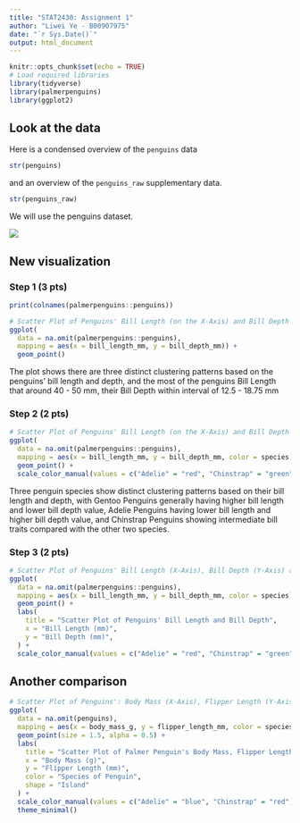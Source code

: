 ```yaml
---
title: "STAT2430: Assignment 1"
author: "Liwei Ye - B00907975"
date: "`r Sys.Date()`"
output: html_document
---
```


<!--
[10 pts=3+2+2+2+1]

Do not change this. but run this cell before working
on this assignment.
-->

```r
knitr::opts_chunk$set(echo = TRUE)
# Load required libraries
library(tidyverse)
library(palmerpenguins)
library(ggplot2)
```


<!--

Instructions

For assignment 1, complete the following tasks

* Add your name and today's date up at the top of this file * Install the `palmerpenguins` package, unless you've already installed it, by clicking the yellow message at the top of the editing window, or using the Tools > Install packages... menu
* Familiarize yourself with the `penguins` dataset in the next section.
* Draw a plot and refine it twice using the methods from Lesson 5 Making your first plot as directed below
* Before knitting this file, make sure for each figure to:
-describe the figure you plan to show, 
-show your R code for the figure
-show the output of your R code
-say a sentence or 2 about each figure (interpretation)

Your report should 
-->

## Look at the data

Here is a condensed overview of the `penguins` data

```r
str(penguins)
```
and an overview of the `penguins_raw` supplementary data.

```r
str(penguins_raw)
```

We will use the penguins dataset.

<!--
Read the documentation by searching for palmerpenguins in the "Help" tab.
-->

![](penguinscompare.jpg)

## New visualization

### Step 1 (3 pts)

<!--

q1.1

Write a R code (1 line) that print the names of the columns of the penguins dataset. [0.5 pts]

-->


```r
print(colnames(palmerpenguins::penguins))
```


<!--

q1.2

Create a scatterplot of bill length (on the x axis) and bill depth (on the y axis).
Make the simplest plot you can, using just `ggplot`, `aes` and `geom_point`. [1.5 pts]

-->



```r
# Scatter Plot of Penguins' Bill Length (on the X-Axis) and Bill Depth (on the Y-Axis)
ggplot(
  data = na.omit(palmerpenguins::penguins),  
  mapping = aes(x = bill_length_mm, y = bill_depth_mm)) +
  geom_point()
```


<!--
q1.3

Write 1 sentence that describes what you see (or do not see)  in your plot [1 pt]
-->
The plot shows there are three distinct clustering patterns based on the penguins' bill length and depth, and the most of the penguins Bill Length that around 40 - 50 mm, their Bill Depth within interval of 12.5 - 18.75 mm

### Step 2 (2 pts)

<!--
q2.1

Refine your previous plot, adding color or shape to indicate the species. Just do the minimal change. (2 pts)
-->


```r
# Scatter Plot of Penguins' Bill Length (on the X-Axis) and Bill Depth (on the Y-Axis)
ggplot(
  data = na.omit(palmerpenguins::penguins),  
  mapping = aes(x = bill_length_mm, y = bill_depth_mm, color = species)) +
  geom_point() + 
  scale_color_manual(values = c("Adelie" = "red", "Chinstrap" = "green", "Gentoo" = "blue"))
```


<!--

q2.2

Replace this sentence with a 1 sentence description of the new information revealed by this addition. (1 pt)
-->
Three penguin species show distinct clustering patterns based on their bill length and depth, with Gentoo Penguins generally having higher bill length and lower bill depth value, Adelie Penguins having lower bill length and higher bill depth value, and Chinstrap Penguins showing intermediate bill traits compared with the other two species.


### Step 3 (2 pts)

<!--

q3.1

Refine your plot by adding informative and readable axis labels and a brief title for the plot.
-->


```r
# Scatter Plot of Penguins' Bill Length (X-Axis), Bill Depth (Y-Axis) and Species (Color)
ggplot(
  data = na.omit(palmerpenguins::penguins),  
  mapping = aes(x = bill_length_mm, y = bill_depth_mm, color = species)) +
  geom_point() + 
  labs(
    title = "Scatter Plot of Penguins' Bill Length and Bill Depth",
    x = "Bill Length (mm)",
    y = "Bill Depth (mm)",
  ) +
  scale_color_manual(values = c("Adelie" = "red", "Chinstrap" = "green", "Gentoo" = "blue"))
```


## Another comparison 

<!--

q4 (2 pts)

Make any additional plot of your choice to illustrate another aspect of the comparison of penguins morphologies across species 
-->


```r
# Scatter Plot of Penguins': Body Mass (X-Axis), Flipper Length (Y-Axis), Species (color), Island (shape)
ggplot(
  data = na.omit(penguins),  
  mapping = aes(x = body_mass_g, y = flipper_length_mm, color = species, shape = island)) +
  geom_point(size = 1.5, alpha = 0.5) +
  labs(
    title = "Scatter Plot of Palmer Penguin's Body Mass, Flipper Length, Species and Island",
    x = "Body Mass (g)",
    y = "Flipper Length (mm)",
    color = "Species of Penguin",
    shape = "Island"
  ) + 
  scale_color_manual(values = c("Adelie" = "blue", "Chinstrap" = "red", "Gentoo" = "green")) + 
  theme_minimal()
```


<!--

q5 Knit and submit Rmd+pdf (1 pt)

Knit your work to pdf (click "knit" in the menu just at the top of the editing window).

If knitting does not work, spot the line with an error, fix the error in your Rmd file, then reknit. Iterate this procedure until until there are no errors and knitting finishes.

If knitting to pdf does not work, knit to html, load the html in your web browser and use the print function of your browser to print your html file 'as pdf'.

Once done, upload two files, (one after the other): your Rmd file and the knitted pdf.

DO NOT FORGET TO REPLACE your name and banner id in the header of this file, but do NOT mess up the header!

Pushing your report to github [Unmarked but do it!]

Stage, commit and push your final .Rmd and your .html file to your GitHub repository (as done in W2 task number 3- see instructions on Brightspace>Week 2).

-->

